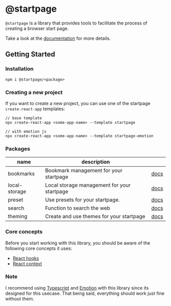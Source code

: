 
<DocsLogo />

# @startpage

`@startpage` is a library that provides tools to facilitate the process of creating a browser start page.

Take a look at the [documentation](https://prettycoffee.github.io/startpage/) for more details.

## Getting Started

### Installation

```
npm i @startpage/<package>
```

### Creating a new project

If you want to create a new project, you can use one of the startpage `create-react-app` templates:

```
// base template
npx create-react-app <some-app-name> --template startpage

// with emotion js
npx create-react-app <some-app-name> --template startpage-emotion
```

### Packages

| name          | description                                 |                                                                  |
| ------------- | ------------------------------------------- | ---------------------------------------------------------------- |
| bookmarks     | Bookmark management for your startpage      | [docs](https://prettycoffee.github.io/startpage/#/bookmarks)     |
| local-storage | Local storage management for your startpage | [docs](https://prettycoffee.github.io/startpage/#/local-storage) |
| preset        | Use presets for your startpage.             | [docs](https://prettycoffee.github.io/startpage/#/preset)        |
| search        | Function to search the web                  | [docs](https://prettycoffee.github.io/startpage/#/search)        |
| theming       | Create and use themes for your startpage    | [docs](https://prettycoffee.github.io/startpage/#/theming)       |

### Core concepts

Before you start working with this library, you should be aware of the following core concepts it uses:

- [React hooks](https://reactjs.org/docs/hooks-intro.html)
- [React context](https://reactjs.org/docs/context.html)

### Note

I recommend using [Typescript](https://www.typescriptlang.org/) and [Emotion](https://emotion.sh/docs/introduction) with this library since its designed for this usecase. That being said, everything should work just fine without them.
